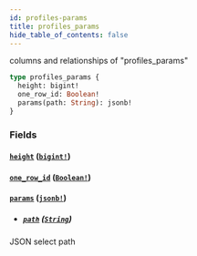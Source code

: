 ```yaml
---
id: profiles-params
title: profiles_params
hide_table_of_contents: false
---
```


columns and relationships of "profiles_params"

```graphql
type profiles_params {
  height: bigint!
  one_row_id: Boolean!
  params(path: String): jsonb!
}
```

### Fields

#### [`height`](#) ([`bigint!`](/07-graphql/scalars/bigint))

#### [`one_row_id`](#) ([`Boolean!`](/07-graphql/scalars/boolean))

#### [`params`](#) ([`jsonb!`](/07-graphql/scalars/jsonb))

- ##### [`path`](#) ([`String`](/07-graphql/scalars/string))

JSON select path
